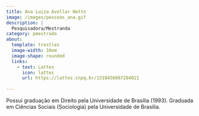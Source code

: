 ```yaml
---
title: Ana Luiza Avellar Netto
image: /images/pessoas_ana.gif
description: |
  Pesquisadora/Mestranda
category: pmestrado
about:
  template: trestles
  image-width: 10em
  image-shape: rounded
  links:
    - text: Lattes
      icon: lattes
      url: https://lattes.cnpq.br/1318456067284021
    
---
```

Possui graduação em Direito pela Universidade de Brasília (1993). Graduada em Ciências Sociais (Sociologia) pela Universidade de Brasília. 
<!-- Google tag (gtag.js) -->
<script async src="https://www.googletagmanager.com/gtag/js?id=G-GB2MGT95N0"></script>
<script>
  window.dataLayer = window.dataLayer || [];
  function gtag(){dataLayer.push(arguments);}
  gtag('js', new Date());

  gtag('config', 'G-GB2MGT95N0');
</script>